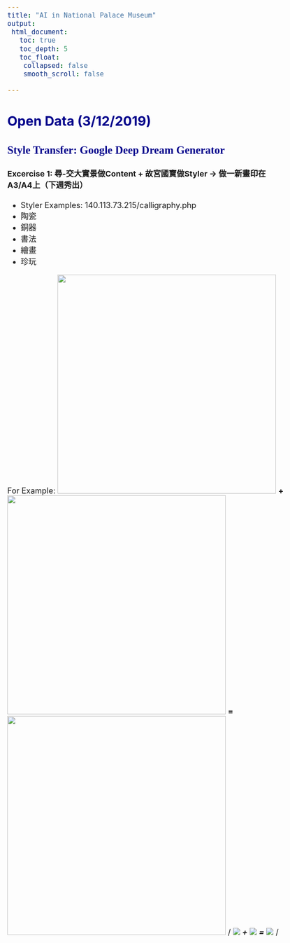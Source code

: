 ```yaml
---
title: "AI in National Palace Museum"
output:
 html_document:
   toc: true
   toc_depth: 5
   toc_float:
    collapsed: false
    smooth_scroll: false

---
```

<style type="text/css">

body{ /* Normal  */
      font-size: 18px;
  }
td {  /* Table  */
  
}
h1.title {
  font-size: 40px;
  color: DarkRed;
}
h1 { /* Header 1 */
  font-size: 35px;
  color: DarkBlue;
}
h2 { /* Header 2 */
    font-size: 30px;
  color: DarkBlue;
}
h3 { /* Header 3 */
  font-size: 25px;
  font-family: "Times New Roman", Times, serif;
  color: DarkBlue;
}
code.r{ /* Code block */
    font-size: 18px;
}
pre { /* Code block - determines code spacing between lines */
    font-size: 18px;
}

.thumbnail:hover {
    position:relative;
    width:700px;
    height:auto;
    display:block;
    z-index:999;
}

</style>

## Open Data (3/12/2019)
  
### Style Transfer: Google Deep Dream Generator
#### Excercise 1: 尋-交大實景做Content + 故宮國寶做Styler -> 做一新畫印在A3/A4上（下週秀出） 
 - Styler Examples: 140.113.73.215/calligraphy.php    
 - 陶瓷
 - 銅器
 - 書法
 - 繪畫
 - 珍玩
  
For Example:
<img src="https://i.imgur.com/22aJPFK.jpg" class="thumbnail" width="500" /> 
**+**
<img src="https://i.imgur.com/nwjzwY2.jpg" class="thumbnail" width="500" />
**=**
<img src="https://i.imgur.com/uigps19.jpg" class="thumbnail" width="500" />
/*
![](https://i.imgur.com/22aJPFK.jpg)
**+**
![](https://i.imgur.com/nwjzwY2.jpg)
**=**
![](https://i.imgur.com/uigps19.jpg)
*/